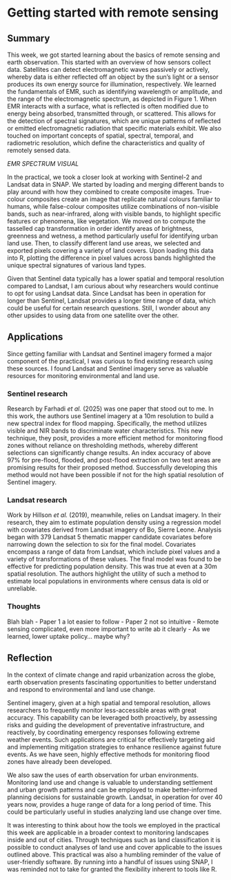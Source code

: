 # Getting started with remote sensing

## Summary

This week, we got started learning about the basics of remote sensing and earth observation. This started with an overview of how sensors collect data. Satellites can detect electromagnetic waves passively or actively, whereby data is either reflected off an object by the sun’s light or a sensor produces its own energy source for illumination, respectively. We learned the fundamentals of EMR, such as identifying wavelength or amplitude, and the range of the electromagnetic spectrum, as depicted in Figure 1. When EMR interacts with a surface, what is reflected is often modified due to energy being absorbed, transmitted through, or scattered. This allows for the detection of spectral signatures, which are unique patterns of reflected or emitted electromagnetic radiation that specific materials exhibit. We also touched on important concepts of spatial, spectral, temporal, and radiometric resolution, which define the characteristics and quality of remotely sensed data.

*EMR SPECTRUM VISUAL*

In the practical, we took a closer look at working with Sentinel-2 and Landsat data in SNAP. We started by loading and merging different bands to play around with how they combined to create composite images. True-colour composites create an image that replicate natural colours familiar to humans, while false-colour composites utilize combinations of non-visible bands, such as near-infrared, along with visible bands, to highlight specific features or phenomena, like vegetation. We moved on to compute the tasselled cap transformation in order identify areas of brightness, greenness and wetness, a method particularly useful for identifying urban land use. Then, to classify different land use areas, we selected and exported pixels covering a variety of land covers. Upon loading this data into R, plotting the difference in pixel values across bands highlighted the unique spectral signatures of various land types.

Given that Sentinel data typically has a lower spatial and temporal resolution compared to Landsat, I am curious about why researchers would continue to opt for using Landsat data. Since Landsat has been in operation for longer than Sentinel, Landsat provides a longer time range of data, which could be useful for certain research questions. Still, I wonder about any other upsides to using data from one satellite over the other.

## Applications

Since getting familiar with Landsat and Sentinel imagery formed a major component of the practical, I was curious to find existing research using these sources. I found Landsat and Sentinel imagery serve as valuable resources for monitoring environmental and land use.

### Sentinel research

Research by Farhadi *et al.* (2025) was one paper that stood out to me. In this work, the authors use Sentinel imagery at a 10m resolution to build a new spectral index for flood mapping. Specifically, the method utilizes visible and NIR bands to discriminate water characteristics. This new technique, they posit, provides a more efficient method for monitoring flood zones without reliance on thresholding methods, whereby different selections can significantly change results. An index accuracy of above 97% for pre-flood, flooded, and post-flood extraction on two test areas are promising results for their proposed method. Successfully developing this method would not have been possible if not for the high spatial resolution of Sentinel imagery.

### Landsat research

Work by Hillson *et al.* (2019), meanwhile, relies on Landsat imagery. In their research, they aim to estimate population density using a regression model with covariates derived from Landsat imagery of Bo, Sierre Leone. Analysis began with 379 Landsat 5 thematic mapper candidate covariates before narrowing down the selection to six for the final model. Covariates encompass a range of data from Landsat, which include pixel values and a variety of transformations of these values. The final model was found to be effective for predicting population density. This was true at even at a 30m spatial resolution. The authors highlight the utility of such a method to estimate local populations in environments where census data is old or unreliable.

### Thoughts

Blah blah - Paper 1 a lot easier to follow - Paper 2 not so intuitive - Remote sensing complicated, even more important to write ab it clearly - As we learned, lower uptake policy... maybe why?

## Reflection

In the context of climate change and rapid urbanization across the globe, earth observation presents fascinating opportunities to better understand and respond to environmental and land use change.

Sentinel imagery, given at a high spatial and temporal resolution, allows researchers to frequently monitor less-accessible areas with great accuracy. This capability can be leveraged both proactively, by assessing risks and guiding the development of preventative infrastructure, and reactively, by coordinating emergency responses following extreme weather events. Such applications are critical for effectively targeting aid and implementing mitigation strategies to enhance resilience against future events. As we have seen, highly effective methods for monitoring flood zones have already been developed.

We also saw the uses of earth observation for urban environments. Monitoring land use and change is valuable to understanding settlement and urban growth patterns and can be employed to make better-informed planning decisions for sustainable growth. Landsat, in operation for over 40 years now, provides a huge range of data for a long period of time. This could be particularly useful in studies analyzing land use change over time.

It was interesting to think about how the tools we employed in the practical this week are applicable in a broader context to monitoring landscapes inside and out of cities. Through techniques such as land classification it is possible to conduct analyses of land use and cover applicable to the issues outlined above. This practical was also a humbling reminder of the value of user-friendly software. By running into a handful of issues using SNAP, I was reminded not to take for granted the flexibility inherent to tools like R.
